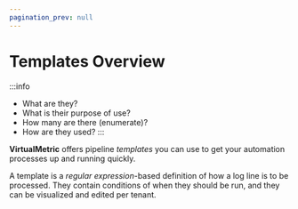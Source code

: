 ```yaml
---
pagination_prev: null
---
```


# Templates Overview

:::info
* What are they?
* What is their purpose of use?
* How many are there (enumerate)?
* How are they used?
:::

**VirtualMetric** offers pipeline _templates_ you can use to get your automation processes up and running quickly.

A template is a _regular expression_-based definition of how a log line is to be processed. They contain conditions of when they should be run, and they can be visualized and edited per tenant.
